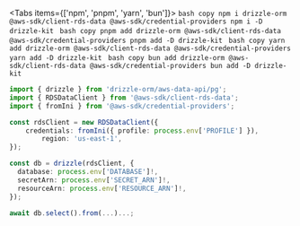 
<Tabs items={['npm', 'pnpm', 'yarn', 'bun']}>
  <Tab>
    ```bash copy
    npm i drizzle-orm @aws-sdk/client-rds-data @aws-sdk/credential-providers
    npm i -D drizzle-kit
    ```
  </Tab>
  <Tab>
    ```bash copy
    pnpm add drizzle-orm @aws-sdk/client-rds-data @aws-sdk/credential-providers
    pnpm add -D drizzle-kit
    ```
  </Tab>
  <Tab>
    ```bash copy
    yarn add drizzle-orm @aws-sdk/client-rds-data @aws-sdk/credential-providers
    yarn add -D drizzle-kit
    ```
  </Tab>
  <Tab>
    ```bash copy
    bun add drizzle-orm @aws-sdk/client-rds-data @aws-sdk/credential-providers
    bun add -D drizzle-kit
    ```
  </Tab>
</Tabs>

```typescript copy filename="index.ts"
import { drizzle } from 'drizzle-orm/aws-data-api/pg';
import { RDSDataClient } from '@aws-sdk/client-rds-data';
import { fromIni } from '@aws-sdk/credential-providers';

const rdsClient = new RDSDataClient({
  	credentials: fromIni({ profile: process.env['PROFILE'] }),
		region: 'us-east-1',
});

const db = drizzle(rdsClient, {
  database: process.env['DATABASE']!,
  secretArn: process.env['SECRET_ARN']!,
  resourceArn: process.env['RESOURCE_ARN']!,
});

await db.select().from(...)...;
```